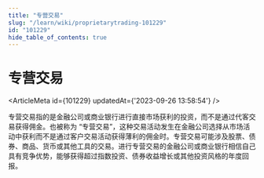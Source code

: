 ```yaml
---
title: "专营交易"
slug: "/learn/wiki/proprietarytrading-101229"
id: "101229"
hide_table_of_contents: true
---
```



# 专营交易

<ArticleMeta id={101229} updatedAt={'2023-09-26 13:58:54'} />
<div className='border-solid border-b border-t-0 my-4 border-[var(--ifm-color-gray-300)]' />

专营交易指的是金融公司或商业银行进行直接市场获利的投资，而不是通过代客交易获得佣金。也被称为 “专营交易”，这种交易活动发生在金融公司选择从市场活动中获利而不是通过客户交易活动获得薄利的佣金时。专营交易可能涉及股票、债券、商品、货币或其他工具的交易。进行专营交易的金融公司或商业银行相信自己具有竞争优势，能够获得超过指数投资、债券收益增长或其他投资风格的年度回报。
